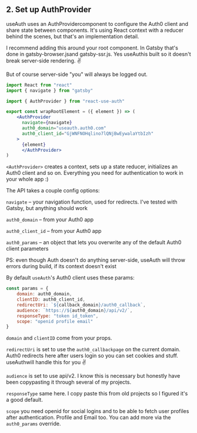 ## 2. Set up AuthProvider


useAuth uses an AuthProvidercomponent to configure the Auth0 client and share state between components. It's using React context with a reducer behind the scenes, but that's an implementation detail.

I recommend adding this around your root component. In Gatsby that's done in gatsby-browser.jsand gatsby-ssr.js. Yes useAuthis built so it doesn't break server-side rendering. ✌️

But of course server-side "you" will always be logged out.

```jsx
import React from "react"
import { navigate } from "gatsby"

import { AuthProvider } from "react-use-auth"

export const wrapRootElement = ({ element }) => (
    <AuthProvider
      navigate={navigate}
      auth0_domain="useauth.auth0.com"
      auth0_client_id="GjWNFNOHqlino7lQNjBwEywalaYtbIzh"
    >
      {element}
      </AuthProvider>
)
```

```<AuthProvider>``` creates a context, sets up a state reducer, initializes an Auth0 client and so on. Everything you need for authentication to work in your whole app :)

The API takes a couple config options:

```navigate``` – your navigation function, used for redirects. I've tested with Gatsby, but anything should work

```auth0_domain``` – from your Auth0 app

```auth0_client_id``` – from your Auth0 app

```auth0_params``` – an object that lets you overwrite any of the default Auth0 client parameters

PS: even though Auth doesn't do anything server-side, useAuth will throw errors during build, if its context doesn't exist

By default ```useAuth```'s Auth0 client uses these params:

```jsx
const params = {
    domain: auth0_domain,
    clientID: auth0_client_id,
    redirectUri: `${callback_domain}/auth0_callback`,
    audience: `https://${auth0_domain}/api/v2/`,
    responseType: "token id_token",
    scope: "openid profile email"
}
```

```domain``` and ```clientID``` come from your props.

```redirectUri``` is set to use the ```auth0_callbackpage``` on the current domain. Auth0 redirects here after users login so you can set cookies and stuff. useAuthwill handle this for you ✌️

```audience``` is set to use api/v2. I know this is necessary but honestly have been copypasting it through several of my projects.

```responseType``` same here. I copy paste this from old projects so I figured it's a good default.

```scope``` you need openid for social logins and to be able to fetch user profiles after authentication. Profile and Email too. You can add more via the ```auth0_params``` override.